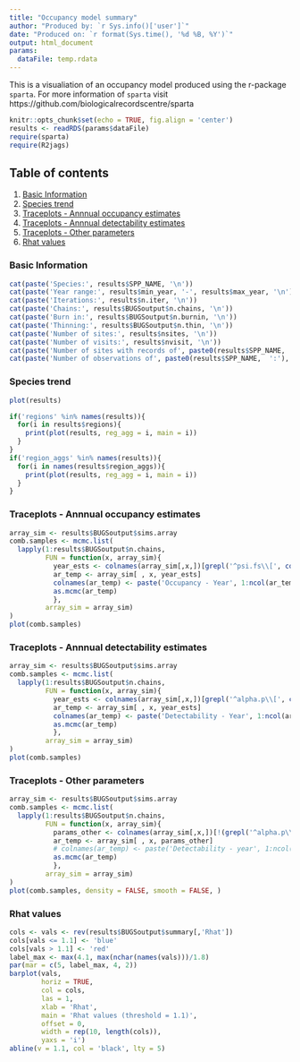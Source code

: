 ```yaml
---
title: "Occupancy model summary"
author: "Produced by: `r Sys.info()['user']`"
date: "Produced on: `r format(Sys.time(), '%d %B, %Y')`"
output: html_document
params:
  dataFile: temp.rdata
---
```


This is a visualiation of an occupancy model produced using the r-package `sparta`. For more information of `sparta` visit https://github.com/biologicalrecordscentre/sparta

```r
knitr::opts_chunk$set(echo = TRUE, fig.align = 'center')
results <- readRDS(params$dataFile)
require(sparta)
require(R2jags)
```

## Table of contents

1. [Basic Information](#Basic_Information)
2. [Species trend](#Species_trend)
3. [Traceplots - Annnual occupancy estimates](#Traceplots_Annnual_occupancy_estimates)
4. [Traceplots - Annnual detectability estimates](#Traceplots_Annnual_detectability_estimates)
5. [Traceplots - Other parameters](#Traceplots_Other_parameters)
6. [Rhat values](#Rhat_values)

### Basic Information {#Basic_Information}

```r
cat(paste('Species:', results$SPP_NAME, '\n'))
cat(paste('Year range:', results$min_year, '-', results$max_year, '\n'))
cat(paste('Iterations:', results$n.iter, '\n'))
cat(paste('Chains:', results$BUGSoutput$n.chains, '\n'))
cat(paste('Burn in:', results$BUGSoutput$n.burnin, '\n'))
cat(paste('Thinning:', results$BUGSoutput$n.thin, '\n'))
cat(paste('Number of sites:', results$nsites, '\n'))
cat(paste('Number of visits:', results$nvisit, '\n'))
cat(paste('Number of sites with records of', paste0(results$SPP_NAME,  ':'), results$species_sites), '\n')
cat(paste('Number of observations of', paste0(results$SPP_NAME,  ':'), sum(results$species_observations), '\n'))
```

### Species trend {#Species_trend}

```r
plot(results)

if('regions' %in% names(results)){
  for(i in results$regions){
    print(plot(results, reg_agg = i, main = i))
  }
}
if('region_aggs' %in% names(results)){
  for(i in names(results$region_aggs)){
    print(plot(results, reg_agg = i, main = i))
  }
}
```

### Traceplots - Annnual occupancy estimates {#Traceplots_Annnual_occupancy_estimates}

```r
array_sim <- results$BUGSoutput$sims.array
comb.samples <- mcmc.list(
  lapply(1:results$BUGSoutput$n.chains,
         FUN = function(x, array_sim){
           year_ests <- colnames(array_sim[,x,])[grepl('^psi.fs\\[', colnames(array_sim[,x,]))]
           ar_temp <- array_sim[ , x, year_ests]
           colnames(ar_temp) <- paste('Occupancy - Year', 1:ncol(ar_temp))
           as.mcmc(ar_temp)
           },
         array_sim = array_sim)
)
plot(comb.samples)
```


### Traceplots - Annnual detectability estimates {#Traceplots_Annnual_detectability_estimates}

```r
array_sim <- results$BUGSoutput$sims.array
comb.samples <- mcmc.list(
  lapply(1:results$BUGSoutput$n.chains,
         FUN = function(x, array_sim){
           year_ests <- colnames(array_sim[,x,])[grepl('^alpha.p\\[', colnames(array_sim[,x,]))]
           ar_temp <- array_sim[ , x, year_ests]
           colnames(ar_temp) <- paste('Detectability - Year', 1:ncol(ar_temp))
           as.mcmc(ar_temp)
           },
         array_sim = array_sim)
)
plot(comb.samples)
```

### Traceplots - Other parameters {#Traceplots_Other_parameters}

```r
array_sim <- results$BUGSoutput$sims.array
comb.samples <- mcmc.list(
  lapply(1:results$BUGSoutput$n.chains,
         FUN = function(x, array_sim){
           params_other <- colnames(array_sim[,x,])[!(grepl('^alpha.p\\[', colnames(array_sim[,x,])) | grepl('^psi.fs\\[', colnames(array_sim[,x,])))]
           ar_temp <- array_sim[ , x, params_other]
           # colnames(ar_temp) <- paste('Detectability - year', 1:ncol(ar_temp))
           as.mcmc(ar_temp)
           },
         array_sim = array_sim)
)
plot(comb.samples, density = FALSE, smooth = FALSE, )
```

### Rhat values {#Rhat_values}

```r

cols <- vals <- rev(results$BUGSoutput$summary[,'Rhat'])
cols[vals <= 1.1] <- 'blue'
cols[vals > 1.1] <- 'red'
label_max <- max(4.1, max(nchar(names(vals)))/1.8)
par(mar = c(5, label_max, 4, 2))
barplot(vals,
        horiz = TRUE,
        col = cols,
        las = 1,
        xlab = 'Rhat',
        main = 'Rhat values (threshold = 1.1)',
        offset = 0,
        width = rep(10, length(cols)),
        yaxs = 'i')
abline(v = 1.1, col = 'black', lty = 5)

```
